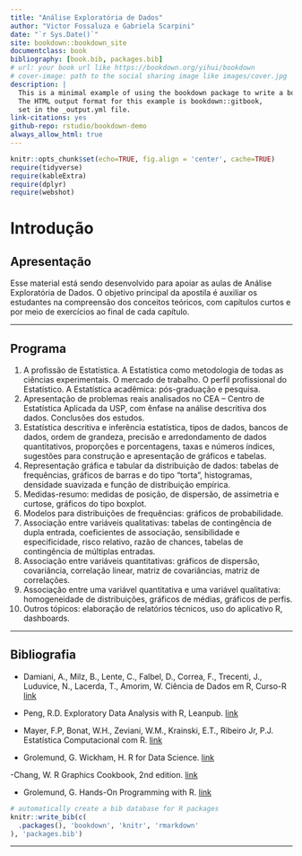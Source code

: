 ```yaml
--- 
title: "Análise Exploratória de Dados"
author: "Victor Fossaluza e Gabriela Scarpini"
date: "`r Sys.Date()`"
site: bookdown::bookdown_site
documentclass: book
bibliography: [book.bib, packages.bib]
# url: your book url like https://bookdown.org/yihui/bookdown
# cover-image: path to the social sharing image like images/cover.jpg
description: |
  This is a minimal example of using the bookdown package to write a book.
  The HTML output format for this example is bookdown::gitbook,
  set in the _output.yml file.
link-citations: yes
github-repo: rstudio/bookdown-demo
always_allow_html: true
---
```


```r
knitr::opts_chunk$set(echo=TRUE, fig.align = 'center', cache=TRUE)
require(tidyverse)
require(kableExtra)
require(dplyr)
require(webshot)
```


# Introdução {#intro}

## Apresentação

Esse material está sendo desenvolvido para apoiar as aulas de Análise Exploratória de Dados. O objetivo principal da apostila é auxiliar os estudantes na compreensão dos conceitos teóricos, com capítulos curtos e por meio de exercícios ao final de cada capítulo.

---

## Programa

1. A profissão de Estatística. A Estatística como metodologia de todas as ciências experimentais. O mercado de trabalho. O perfil profissional do Estatístico. A Estatística acadêmica: pós-graduação e pesquisa.
2. Apresentação de problemas reais analisados no CEA – Centro de Estatística Aplicada da USP, com ênfase na análise descritiva dos dados. Conclusões dos estudos.
3. Estatística descritiva e inferência estatística, tipos de dados, bancos de dados, ordem de grandeza, precisão e arredondamento de dados quantitativos, proporções e porcentagens, taxas e números índices, sugestões para construção e apresentação de gráficos e tabelas.
4. Representação gráfica e tabular da distribuição de dados: tabelas de frequências, gráficos de barras e do tipo “torta”, histogramas, densidade suavizada e função de distribuição empírica.
5. Medidas-resumo: medidas de posição, de dispersão, de assimetria e curtose, gráficos do tipo boxplot.
6. Modelos para distribuições de frequências: gráficos de probabilidade.
7. Associação entre variáveis qualitativas: tabelas de contingência de dupla entrada, coeficientes de associação, sensibilidade e especificidade, risco relativo, razão de chances, tabelas de contingência de múltiplas entradas.
8. Associação entre variáveis quantitativas: gráficos de dispersão, covariância, correlação linear, matriz de covariâncias, matriz de correlações.
9. Associação entre uma variável quantitativa e uma variável qualitativa: homogeneidade de distribuições, gráficos de médias, gráficos de perfis.
10. Outros tópicos: elaboração de relatórios técnicos, uso do aplicativo R, dashboards.

---

## Bibliografia

- Damiani, A., Milz, B., Lente, C., Falbel, D., Correa, F., Trecenti, J., Luduvice, N., Lacerda, T., Amorim, W. Ciência de Dados em R, Curso-R [link](https://livro.curso-r.com/)

- Peng, R.D. Exploratory Data Analysis with R, Leanpub. [link](https://bookdown.org/rdpeng/exdata/)

- Mayer, F.P, Bonat, W.H., Zeviani, W.M., Krainski, E.T., Ribeiro Jr, P.J. Estatística Computacional com R. [link](http://cursos.leg.ufpr.br/ecr/index.html)

- Grolemund, G. Wickham, H. R for Data Science. [link](https://r4ds.had.co.nz/index.html)

-Chang, W. R Graphics Cookbook, 2nd edition. [link](Chang, W. R Graphics Cookbook, 2nd edition.)

- Grolemund, G. Hands-On Programming with R. [link](https://jjallaire.github.io/hopr/)


```r
# automatically create a bib database for R packages
knitr::write_bib(c(
  .packages(), 'bookdown', 'knitr', 'rmarkdown'
), 'packages.bib')
```

---


